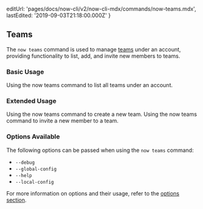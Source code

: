 
  editUrl: 'pages/docs/now-cli/v2/now-cli-mdx/commands/now-teams.mdx',
  lastEdited: '2019-09-03T21:18:00.000Z'
}

## Teams

The `now teams` command is used to manage [teams](/docs/v2/advanced/platform/users-and-teams/) under an account, providing functionality to list, add, and invite new members to teams.

### Basic Usage

<Snippet dark text="now teams list" />
<Caption>Using the <InlineCode>now teams</InlineCode> command to list all teams under an account.</Caption>

### Extended Usage

<Snippet dark text="now teams add" />
<Caption>Using the <InlineCode>now teams</InlineCode> command to create a new team.</Caption>

<Snippet dark text="now teams invite [email]" />
<Caption>Using the <InlineCode>now teams</InlineCode> command to invite a new member to a team.</Caption>

### Options Available

The following options can be passed when using the `now teams` command:

- `--debug`
- `--global-config`
- `--help`
- `--local-config`

For more information on options and their usage, refer to the [options section](#options).
